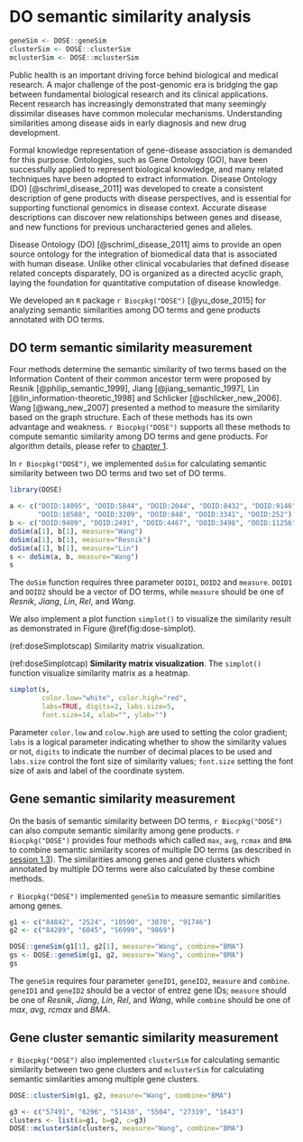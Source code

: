 # DO semantic similarity analysis {#DOSE-semantic-similarity}


```r
geneSim <- DOSE::geneSim
clusterSim <- DOSE::clusterSim
mclusterSim <- DOSE::mclusterSim
```


Public health is an important driving force behind biological and medical research.
A major challenge of the post-genomic era is bridging the gap between fundamental biological research and its clinical applications.
Recent research has increasingly demonstrated that many seemingly dissimilar diseases have common molecular mechanisms.
Understanding similarities among disease aids in early diagnosis and new drug development.


Formal knowledge representation of gene-disease association is demanded for this purpose.
Ontologies, such as Gene Ontology (GO), have been successfully applied to represent biological knowledge, and many related techniques have been adopted to extract information.
Disease Ontology (DO) [@schriml_disease_2011] was developed to create a consistent description of gene products with disease perspectives, and is essential for supporting functional genomics in disease context.
Accurate disease descriptions can discover new relationships between genes and disease, and new functions for previous uncharacteried genes and alleles.



Disease Ontology (DO) [@schriml_disease_2011] aims to provide an open source ontology for the integration of biomedical data that is associated with human disease. Unlike other clinical vocabularies that defined disease related concepts disparately, DO is organized as a directed acyclic graph, laying the foundation for quantitative computation of disease knowledge.

We developed an `R` package `r Biocpkg("DOSE")` [@yu_dose_2015] for analyzing semantic similarities among DO terms and gene products annotated with DO terms.


## DO term semantic similarity measurement {#do-semantic-similarity}

Four methods determine the semantic similarity of two terms based on the Information Content of their common ancestor term were proposed by Resnik [@philip_semantic_1999], Jiang [@jiang_semantic_1997], Lin [@lin_information-theoretic_1998] and Schlicker [@schlicker_new_2006]. Wang [@wang_new_2007] presented a method to measure the similarity based on the graph structure. Each of these methods has its own advantage and weakness. `r Biocpkg("DOSE")` supports all these methods to compute semantic similarity among DO terms and gene products. For algorithm details, please refer to [chapter 1](#semantic-similarity-overview).


In `r Biocpkg("DOSE")`, we implemented `doSim` for calculating semantic similarity between two DO terms and two set of DO terms.

```r
library(DOSE)

a <- c("DOID:14095", "DOID:5844", "DOID:2044", "DOID:8432", "DOID:9146",
       "DOID:10588", "DOID:3209", "DOID:848", "DOID:3341", "DOID:252")
b <- c("DOID:9409", "DOID:2491", "DOID:4467", "DOID:3498", "DOID:11256")
doSim(a[1], b[1], measure="Wang")
doSim(a[1], b[1], measure="Resnik")
doSim(a[1], b[1], measure="Lin")
s <- doSim(a, b, measure="Wang")
s
```

The `doSim` function requires three parameter `DOID1`, `DOID2` and `measure`. `DOID1` and `DOID2` should be a vector of DO terms, while `measure` should be one of _Resnik_, _Jiang_, _Lin_, _Rel_, and _Wang_.


We also implement a plot function `simplot()` to visualize the similarity result as demonstrated in Figure \@ref(fig:dose-simplot).



(ref:doseSimplotscap) Similarity matrix visualization.

(ref:doseSimplotcap) **Similarity matrix visualization**. The `simplot()` function visualize similarity matrix as a heatmap.


```r

simplot(s,
        color.low="white", color.high="red",
        labs=TRUE, digits=2, labs.size=5,
        font.size=14, xlab="", ylab="")
```

Parameter `color.low` and `colow.high` are used to setting the color gradient; `labs` is a logical parameter indicating whether to show the similarity values or not, `digits` to indicate the number of decimal places to be used and `labs.size` control the font size of similarity values; `font.size` setting the font size of axis and label of the coordinate system.


## Gene semantic similarity measurement {#gene-do-semantic-similarity}

On the basis of semantic similarity between DO terms, `r Biocpkg("DOSE")` can also compute semantic similarity among gene products. `r Biocpkg("DOSE")` provides four methods which called `max`, `avg`, `rcmax` and `BMA` to combine semantic similarity scores of multiple DO terms (as described in [session 1.3](combine-methods)). The similarities among genes and gene clusters which annotated by multiple DO terms were also calculated by these combine methods. 


`r Biocpkg("DOSE")` implemented `geneSim` to measure semantic similarities among genes.

```r
g1 <- c("84842", "2524", "10590", "3070", "91746")
g2 <- c("84289", "6045", "56999", "9869")

DOSE::geneSim(g1[1], g2[1], measure="Wang", combine="BMA")
gs <- DOSE::geneSim(g1, g2, measure="Wang", combine="BMA")
gs
```

The `geneSim` requires four parameter `geneID1`, `geneID2`, `measure` and `combine`. `geneID1` and `geneID2` should be a vector of entrez gene IDs; `measure` should be one of _Resnik_, _Jiang_, _Lin_, _Rel_, and _Wang_, while `combine` should be one of _max_, _avg_, _rcmax_ and _BMA_.


## Gene cluster semantic similarity measurement {#gene-cluster-do-semantic-similarity}

`r Biocpkg("DOSE")` also implemented `clusterSim` for calculating semantic similarity between two gene clusters and `mclusterSim` for calculating semantic similarities among multiple gene clusters.

```r
DOSE::clusterSim(g1, g2, measure="Wang", combine="BMA")
```

```r
g3 <- c("57491", "6296", "51438", "5504", "27319", "1643")
clusters <- list(a=g1, b=g2, c=g3)
DOSE::mclusterSim(clusters, measure="Wang", combine="BMA")
```

<!--

# GO semantic similarity calculation

GO Semantic similarity can be calculated by `r Biocpkg("GOSemSim")`[@yu2010].

We have developed another package `r Biocpkg("GOSemSim")`[@yu2010] to explore the functional similarity at GO perspective, including molecular function (MF), biological process (BP) and cellular component (CC).


# MeSH semantic analysis

MeSH (Medical Subject Headings) is the NLM controlled vocabulary used
to manually index articles for MEDLINE/PubMed. `r Biocpkg("meshes")`
supports enrichment (hypergeometric test and GSEA) and semantic
similarity analyses for more than 70 species.

-->
